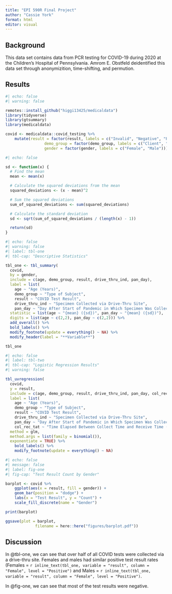 ```yaml
---
title: "EPI 590R Final Project"
author: "Cassie York"
format: html
editor: visual
---
```


## Background

This data set contains data from PCR testing for COVID-19 during 2020 at the Children's Hospital of Pennsylvania. Amrom E. Obstfeld deidentified this data set through anonymizition, time-shifting, and permution.

## Results

```r
#| echo: false
#| warning: false

remotes::install_github("higgi13425/medicaldata")
library(tidyverse)
library(gtsummary)
library(medicaldata)

covid <- medicaldata::covid_testing %>%
	mutate(result = factor(result, labels = c("Invalid", "Negative", "Positive")),
				 demo_group = factor(demo_group, labels = c("Client", "Misc Adult", "Other Adult", "Patient", "Unidentified")),
				 gender = factor(gender, labels = c("Female", "Male")))

```

```r
#| echo: false

sd <- function(x) {
  # Find the mean
  mean <- mean(x)

  # Calculate the squared deviations from the mean
  squared_deviations <- (x - mean)^2

  # Sum the squared deviations
  sum_of_squared_deviations <- sum(squared_deviations)

  # Calculate the standard deviation
  sd <- sqrt(sum_of_squared_deviations / (length(x) - 1))

  return(sd)
}
```

```r
#| echo: false
#| warning: false
#| label: tbl-one
#| tbl-cap: "Descriptive Statistics"

tbl_one <- tbl_summary(
  covid,
  by = gender,
  include = c(age, demo_group, result, drive_thru_ind, pan_day),
  label = list(
  	age ~ "Age (Years)",
  	demo_group ~ "Type of Subject",
  	result ~ "COVID Test Result",
  	drive_thru_ind ~ "Specimen Collected via Drive-Thru Site",
  	pan_day ~ "Day After Start of Pandemic in Which Specimen Was Collected (Days)"),
  statistic = list(age ~ "{mean} ({sd})", pan_day ~ "{mean} ({sd})"),
  digits = list(age ~ c(2,2), pan_day ~ c(2,2))) %>%
  add_overall() %>% 
  bold_labels() %>% 
  modify_footnote(update = everything() ~ NA) %>% 
  modify_header(label = "**Variable**")

tbl_one
```

```r
#| echo: false
#| label: tbl-two
#| tbl-cap: "Logistic Regression Results"
#| warning: false

tbl_uvregression(
  covid, 
  y = result,
  include = c(age, demo_group, result, drive_thru_ind, pan_day, col_rec_tat),
  label = list(
  	age ~ "Age (Years)",
  	demo_group ~ "Type of Subject",
  	result ~ "COVID Test Result",
  	drive_thru_ind ~ "Specimen Collected via Drive-Thru Site",
  	pan_day ~ "Day After Start of Pandemic in Which Specimen Was Collected (Days)",
  	col_rec_tat ~ "Time Elapsed Between Collect Time and Receive Time (Hours)"),
  method = glm,
  method.args = list(family = binomial()),
  exponentiate = TRUE) %>%
	bold_labels() %>%
	modify_footnote(update = everything() ~ NA)
```

```r
#| echo: false
#| message: false
#| label: fig-one
#| fig-cap: "Test Result Count by Gender"

barplot <- covid %>%
	ggplot(aes(x = result, fill = gender)) +
	geom_bar(position = "dodge") +
	labs(x = "Test Result", y = "Count") +
	scale_fill_discrete(name = "Gender")

print(barplot)

ggsave(plot = barplot,
			 filename = here::here("figures/barplot.pdf"))
```

## Discussion

In @tbl-one, we can see that over half of all COVID tests were collected via a drive-thru site.
Females and males had similar positive test result rates (Females = `r inline_text(tbl_one, variable = "result", column = "Female", level = "Positive")` and Males = `r inline_text(tbl_one, variable = "result", column = "Female", level = "Positive")`.

In @fig-one, we can see that most of the test results were negative.

